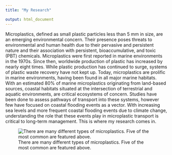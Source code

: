 ```yaml
---
title: "My Research"

output: html_document
---
```




Microplastics, defined as small plastic particles less than 5 mm in size, are an emerging environmental concern. Their presence poses threats to environmental and human health due to their pervasive and persistent nature and their association with persistent, bioaccumulative, and toxic (PBT) chemicals. Microplastics were first reported in marine environments in the 1970s. Since then, worldwide production of plastic has increased by nearly eight times. While plastic production has continued to surge, systems of plastic waste recovery have not kept up. Today, microplastics are prolific in marine environments, having been found in all major marine habitats. With an estimated 80% of marine microplastics originating from land-based sources, coastal habitats situated at the intersection of terrestrial and aquatic environments, are critical ecosystems of concern. Studies have been done to assess pathways of transport into these systems, however few have focused on coastal flooding events as a vector. With increasing sea levels and more frequent coastal flooding events due to climate change, understanding the role that these events play in microplastic transport is critical to long-term management. This is where my research comes in. 

![There are many different types of microplastics. Five of the most common are featured above.](MP.jpeg)